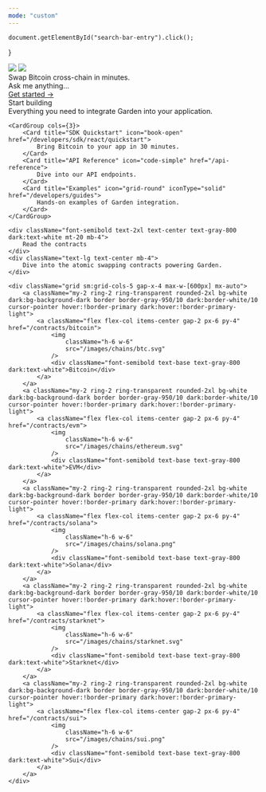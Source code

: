 ```yaml
---
mode: "custom"
---
```


    document.getElementById("search-bar-entry").click();
}

<div className="w-full h-96 px-4 flex flex-col items-center justify-center bg-[#e4ebf2] dark:bg-white/5 dark:text-white">
    <div className="w-full max-w-[400px] sm:max-w-[600px]">
        <img
            className="w-full hidden dark:block"
            src="/logo/dark.svg"
        />
        <img
            className="w-full block dark:hidden"
            src="/logo/light.svg"
        />
    </div>
    <div className="text-xl mt-2">
        Swap Bitcoin cross-chain in minutes.
    </div>
    <div className="flex items-center w-full max-w-[450px] border border-white/10 ring-1 ring-gray-400/20 rounded-lg mt-10 px-4 py-2" onClick={openSearch}>
        Ask me anything...
    </div>
    <a className="mt-6" href="/home/about">
        <div className="inline-flex bg-primary-dark text-white rounded-full px-4 py-1.5 hover:opacity-[0.9]">Get started →</div>
    </a>
</div>

<div className="max-w-8xl mx-auto my-24 px-4 lg:px-8">
    <div className="font-semibold text-2xl text-center text-gray-800 dark:text-white mb-2">
        Start building
    </div>
    <div className="text-lg text-center mb-4">
        Everything you need to integrate Garden into your application.
    </div>

    <CardGroup cols={3}>
        <Card title="SDK Quickstart" icon="book-open" href="/developers/sdk/react/quickstart">
            Bring Bitcoin to your app in 30 minutes.
        </Card>
        <Card title="API Reference" icon="code-simple" href="/api-reference">
            Dive into our API endpoints.
        </Card>
        <Card title="Examples" icon="grid-round" iconType="solid" href="/developers/guides">
            Hands-on examples of Garden integration.
        </Card>
    </CardGroup>

    <div className="font-semibold text-2xl text-center text-gray-800 dark:text-white mt-20 mb-4">
        Read the contracts
    </div>
    <div className="text-lg text-center mb-4">
        Dive into the atomic swapping contracts powering Garden.
    </div>

    <div className="grid sm:grid-cols-5 gap-x-4 max-w-[600px] mx-auto">
        <a className="my-2 ring-2 ring-transparent rounded-2xl bg-white dark:bg-background-dark border border-gray-950/10 dark:border-white/10 cursor-pointer hover:!border-primary dark:hover:!border-primary-light">
            <a className="flex flex-col items-center gap-2 px-6 py-4" href="/contracts/bitcoin">
                <img
                    className="h-6 w-6"
                    src="/images/chains/btc.svg"
                />
                <div className="font-semibold text-base text-gray-800 dark:text-white">Bitcoin</div>
            </a>
        </a>
        <a className="my-2 ring-2 ring-transparent rounded-2xl bg-white dark:bg-background-dark border border-gray-950/10 dark:border-white/10 cursor-pointer hover:!border-primary dark:hover:!border-primary-light">
            <a className="flex flex-col items-center gap-2 px-6 py-4" href="/contracts/evm">
                <img
                    className="h-6 w-6"
                    src="/images/chains/ethereum.svg"
                />
                <div className="font-semibold text-base text-gray-800 dark:text-white">EVM</div>
            </a>
        </a>
        <a className="my-2 ring-2 ring-transparent rounded-2xl bg-white dark:bg-background-dark border border-gray-950/10 dark:border-white/10 cursor-pointer hover:!border-primary dark:hover:!border-primary-light">
            <a className="flex flex-col items-center gap-2 px-6 py-4" href="/contracts/solana">
                <img
                    className="h-6 w-6"
                    src="/images/chains/solana.png"
                />
                <div className="font-semibold text-base text-gray-800 dark:text-white">Solana</div>
            </a>
        </a>
        <a className="my-2 ring-2 ring-transparent rounded-2xl bg-white dark:bg-background-dark border border-gray-950/10 dark:border-white/10 cursor-pointer hover:!border-primary dark:hover:!border-primary-light">
            <a className="flex flex-col items-center gap-2 px-6 py-4" href="/contracts/starknet">
                <img
                    className="h-6 w-6"
                    src="/images/chains/starknet.svg"
                />
                <div className="font-semibold text-base text-gray-800 dark:text-white">Starknet</div>
            </a>
        </a>
        <a className="my-2 ring-2 ring-transparent rounded-2xl bg-white dark:bg-background-dark border border-gray-950/10 dark:border-white/10 cursor-pointer hover:!border-primary dark:hover:!border-primary-light">
            <a className="flex flex-col items-center gap-2 px-6 py-4" href="/contracts/sui">
                <img
                    className="h-6 w-6"
                    src="/images/chains/sui.png"
                />
                <div className="font-semibold text-base text-gray-800 dark:text-white">Sui</div>
            </a>
        </a>
    </div>
</div>
